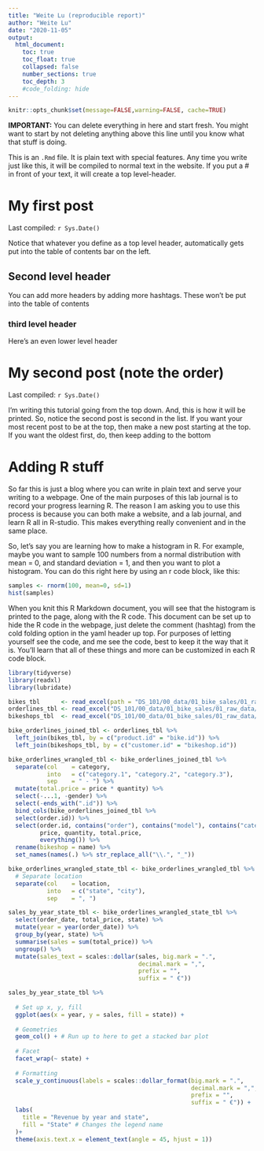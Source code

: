 ```yaml
---
title: "Weite Lu (reproducible report)"
author: "Weite Lu"
date: "2020-11-05"
output:
  html_document:
    toc: true
    toc_float: true
    collapsed: false
    number_sections: true
    toc_depth: 3
    #code_folding: hide
---
```


```r
knitr::opts_chunk$set(message=FALSE,warning=FALSE, cache=TRUE)
```

**IMPORTANT:** You can delete everything in here and start fresh. You might want to start by not deleting anything above this line until you know what that stuff is doing.

This is an `.Rmd` file. It is plain text with special features. Any time you write just like this, it will be compiled to normal text in the website. If you put a \# in front of your text, it will create a top level-header.

# My first post

Last compiled: `r Sys.Date()`

Notice that whatever you define as a top level header, automatically gets put into the table of contents bar on the left. 

## Second level header

You can add more headers by adding more hashtags. These won't be put into the table of contents

### third level header

Here's an even lower level header

# My second post (note the order)

Last compiled: `r Sys.Date()`

I'm writing this tutorial going from the top down. And, this is how it will be printed. So, notice the second post is second in the list. If you want your most recent post to be at the top, then make a new post starting at the top. If you want the oldest first, do, then keep adding to the bottom

# Adding R stuff

So far this is just a blog where you can write in plain text and serve your writing to a webpage. One of the main purposes of this lab journal is to record your progress learning R. The reason I am asking you to use this process is because you can both make a website, and a lab journal, and learn R all in R-studio. This makes everything really convenient and in the same place. 

So, let's say you are learning how to make a histogram in R. For example, maybe you want to sample 100 numbers from a normal distribution with mean = 0, and standard deviation = 1, and then you want to plot a histogram. You can do this right here by using an r code block, like this:

```r
samples <- rnorm(100, mean=0, sd=1)
hist(samples)
```

When you knit this R Markdown document, you will see that the histogram is printed to the page, along with the R code. This document can be set up to hide the R code in the webpage, just delete the comment (hashtag) from the cold folding option in the yaml header up top. For purposes of letting yourself see the code, and me see the code, best to keep it the way that it is. You'll learn that all of these things and more can be customized in each R code block.

```r

library(tidyverse)
library(readxl)
library(lubridate)

bikes_tbl      <- read_excel(path = "DS_101/00_data/01_bike_sales/01_raw_data/bikes.xlsx")
orderlines_tbl <- read_excel("DS_101/00_data/01_bike_sales/01_raw_data/orderlines.xlsx")
bikeshops_tbl  <- read_excel("DS_101/00_data/01_bike_sales/01_raw_data/bikeshops.xlsx")

bike_orderlines_joined_tbl <- orderlines_tbl %>%
  left_join(bikes_tbl, by = c("product.id" = "bike.id")) %>%
  left_join(bikeshops_tbl, by = c("customer.id" = "bikeshop.id"))

bike_orderlines_wrangled_tbl <- bike_orderlines_joined_tbl %>%
  separate(col    = category,
           into   = c("category.1", "category.2", "category.3"),
           sep    = " - ") %>%
  mutate(total.price = price * quantity) %>%
  select(-...1, -gender) %>%
  select(-ends_with(".id")) %>%
  bind_cols(bike_orderlines_joined_tbl %>% 
  select(order.id)) %>% 
  select(order.id, contains("order"), contains("model"), contains("category"),
         price, quantity, total.price,
         everything()) %>%
  rename(bikeshop = name) %>%
  set_names(names(.) %>% str_replace_all("\\.", "_"))

bike_orderlines_wrangled_state_tbl <- bike_orderlines_wrangled_tbl %>%
  # Separate location 
  separate(col    = location,
           into   = c("state", "city"),
           sep    = ", ")

sales_by_year_state_tbl <- bike_orderlines_wrangled_state_tbl %>%
  select(order_date, total_price, state) %>%
  mutate(year = year(order_date)) %>%
  group_by(year, state) %>%
  summarise(sales = sum(total_price)) %>%
  ungroup() %>%
  mutate(sales_text = scales::dollar(sales, big.mark = ".", 
                                     decimal.mark = ",", 
                                     prefix = "", 
                                     suffix = " €"))

sales_by_year_state_tbl %>%
  
  # Set up x, y, fill
  ggplot(aes(x = year, y = sales, fill = state)) +
  
  # Geometries
  geom_col() + # Run up to here to get a stacked bar plot
  
  # Facet
  facet_wrap(~ state) +
  
  # Formatting
  scale_y_continuous(labels = scales::dollar_format(big.mark = ".", 
                                                    decimal.mark = ",", 
                                                    prefix = "", 
                                                    suffix = " €")) +
  labs(
    title = "Revenue by year and state",
    fill = "State" # Changes the legend name
  )+ 
  theme(axis.text.x = element_text(angle = 45, hjust = 1))

```